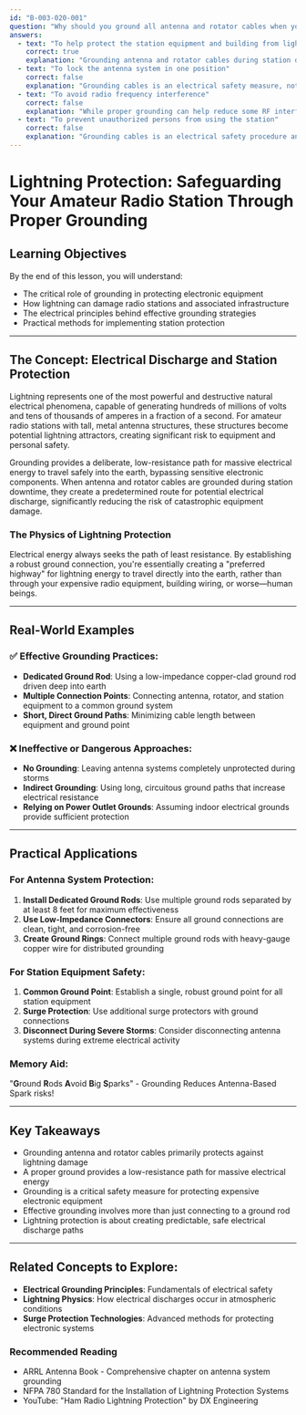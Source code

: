 ```yaml
---
id: "B-003-020-001"
question: "Why should you ground all antenna and rotator cables when your station is not in use?"
answers:
  - text: "To help protect the station equipment and building from lightning damage"
    correct: true
    explanation: "Grounding antenna and rotator cables during station downtime provides a low-resistance path for potential lightning strikes to safely dissipate into the earth. This protective measure helps prevent electrical surges from damaging expensive station equipment, building electrical systems, and potentially causing fire or personal injury. The ground connection provides a preferential path for massive electrical energy to flow directly into the ground instead of through sensitive electronic components."
  - text: "To lock the antenna system in one position"
    correct: false
    explanation: "Grounding cables is an electrical safety measure, not a mechanical locking mechanism. Antenna positioning and mechanical stability are managed by the rotator's mechanical design, brake system, and physical mounting, not by electrical grounding. Grounding serves an electrical protection function, not a mechanical positioning function."
  - text: "To avoid radio frequency interference"
    correct: false
    explanation: "While proper grounding can help reduce some RF interference, this is not the primary reason for grounding antenna and rotator cables when the station is not in use. The main purpose is lightning protection. RF interference mitigation typically involves different techniques like proper cable shielding, ground plane design, and strategic cable routing."
  - text: "To prevent unauthorized persons from using the station"
    correct: false
    explanation: "Grounding cables is an electrical safety procedure and has no direct relationship to preventing unauthorized access to the station. Physical security measures like locks, fencing, or access controls are appropriate for preventing unauthorized use, not electrical grounding techniques."
---
```


# Lightning Protection: Safeguarding Your Amateur Radio Station Through Proper Grounding

## Learning Objectives
By the end of this lesson, you will understand:
- The critical role of grounding in protecting electronic equipment
- How lightning can damage radio stations and associated infrastructure
- The electrical principles behind effective grounding strategies
- Practical methods for implementing station protection

---

## The Concept: Electrical Discharge and Station Protection

Lightning represents one of the most powerful and destructive natural electrical phenomena, capable of generating hundreds of millions of volts and tens of thousands of amperes in a fraction of a second. For amateur radio stations with tall, metal antenna structures, these structures become potential lightning attractors, creating significant risk to equipment and personal safety.

Grounding provides a deliberate, low-resistance path for massive electrical energy to travel safely into the earth, bypassing sensitive electronic components. When antenna and rotator cables are grounded during station downtime, they create a predetermined route for potential electrical discharge, significantly reducing the risk of catastrophic equipment damage.

### The Physics of Lightning Protection

Electrical energy always seeks the path of least resistance. By establishing a robust ground connection, you're essentially creating a "preferred highway" for lightning energy to travel directly into the earth, rather than through your expensive radio equipment, building wiring, or worse—human beings.

---

## Real-World Examples

### ✅ Effective Grounding Practices:
- **Dedicated Ground Rod**: Using a low-impedance copper-clad ground rod driven deep into earth
- **Multiple Connection Points**: Connecting antenna, rotator, and station equipment to a common ground system
- **Short, Direct Ground Paths**: Minimizing cable length between equipment and ground point

### ❌ Ineffective or Dangerous Approaches:
- **No Grounding**: Leaving antenna systems completely unprotected during storms
- **Indirect Grounding**: Using long, circuitous ground paths that increase electrical resistance
- **Relying on Power Outlet Grounds**: Assuming indoor electrical grounds provide sufficient protection

---

## Practical Applications

### For Antenna System Protection:
1. **Install Dedicated Ground Rods**: Use multiple ground rods separated by at least 8 feet for maximum effectiveness
2. **Use Low-Impedance Connectors**: Ensure all ground connections are clean, tight, and corrosion-free
3. **Create Ground Rings**: Connect multiple ground rods with heavy-gauge copper wire for distributed grounding

### For Station Equipment Safety:
1. **Common Ground Point**: Establish a single, robust ground point for all station equipment
2. **Surge Protection**: Use additional surge protectors with ground connections
3. **Disconnect During Severe Storms**: Consider disconnecting antenna systems during extreme electrical activity

### Memory Aid:
"**G**round **R**ods **A**void **B**ig **S**parks" - Grounding Reduces Antenna-Based Spark risks!

---

## Key Takeaways

- Grounding antenna and rotator cables primarily protects against lightning damage
- A proper ground provides a low-resistance path for massive electrical energy
- Grounding is a critical safety measure for protecting expensive electronic equipment
- Effective grounding involves more than just connecting to a ground rod
- Lightning protection is about creating predictable, safe electrical discharge paths

---

## Related Concepts to Explore:
- **Electrical Grounding Principles**: Fundamentals of electrical safety
- **Lightning Physics**: How electrical discharges occur in atmospheric conditions
- **Surge Protection Technologies**: Advanced methods for protecting electronic systems

### Recommended Reading
- ARRL Antenna Book - Comprehensive chapter on antenna system grounding
- NFPA 780 Standard for the Installation of Lightning Protection Systems
- YouTube: "Ham Radio Lightning Protection" by DX Engineering